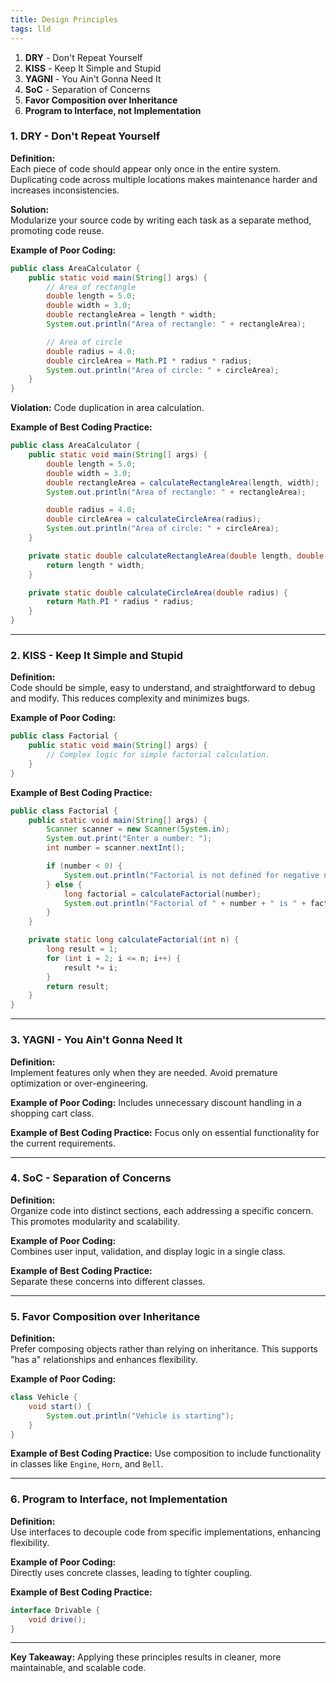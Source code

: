 ```yaml
---
title: Design Principles
tags: lld
---
```


1. **DRY** - Don't Repeat Yourself
2. **KISS** - Keep It Simple and Stupid
3. **YAGNI** - You Ain't Gonna Need It
4. **SoC** - Separation of Concerns
5. **Favor Composition over Inheritance**
6. **Program to Interface, not Implementation**

### 1. DRY - Don't Repeat Yourself

**Definition:**  
Each piece of code should appear only once in the entire system. Duplicating code across multiple locations makes maintenance harder and increases inconsistencies.

**Solution:**  
Modularize your source code by writing each task as a separate method, promoting code reuse.

**Example of Poor Coding:**

```java
public class AreaCalculator {
    public static void main(String[] args) {
        // Area of rectangle
        double length = 5.0;
        double width = 3.0;
        double rectangleArea = length * width;
        System.out.println("Area of rectangle: " + rectangleArea);

        // Area of circle
        double radius = 4.0;
        double circleArea = Math.PI * radius * radius;
        System.out.println("Area of circle: " + circleArea);
    }
}
```

**Violation:** Code duplication in area calculation.

**Example of Best Coding Practice:**

```java
public class AreaCalculator {
    public static void main(String[] args) {
        double length = 5.0;
        double width = 3.0;
        double rectangleArea = calculateRectangleArea(length, width);
        System.out.println("Area of rectangle: " + rectangleArea);

        double radius = 4.0;
        double circleArea = calculateCircleArea(radius);
        System.out.println("Area of circle: " + circleArea);
    }

    private static double calculateRectangleArea(double length, double width) {
        return length * width;
    }

    private static double calculateCircleArea(double radius) {
        return Math.PI * radius * radius;
    }
}
```

---

### 2. KISS - Keep It Simple and Stupid

**Definition:**  
Code should be simple, easy to understand, and straightforward to debug and modify. This reduces complexity and minimizes bugs.

**Example of Poor Coding:**

```java
public class Factorial {
    public static void main(String[] args) {
        // Complex logic for simple factorial calculation.
    }
}
```

**Example of Best Coding Practice:**

```java
public class Factorial {
    public static void main(String[] args) {
        Scanner scanner = new Scanner(System.in);
        System.out.print("Enter a number: ");
        int number = scanner.nextInt();

        if (number < 0) {
            System.out.println("Factorial is not defined for negative numbers.");
        } else {
            long factorial = calculateFactorial(number);
            System.out.println("Factorial of " + number + " is " + factorial);
        }
    }

    private static long calculateFactorial(int n) {
        long result = 1;
        for (int i = 2; i <= n; i++) {
            result *= i;
        }
        return result;
    }
}
```

---

### 3. YAGNI - You Ain't Gonna Need It

**Definition:**  
Implement features only when they are needed. Avoid premature optimization or over-engineering.

**Example of Poor Coding:** Includes unnecessary discount handling in a shopping cart class.

**Example of Best Coding Practice:** Focus only on essential functionality for the current requirements.

---

### 4. SoC - Separation of Concerns

**Definition:**  
Organize code into distinct sections, each addressing a specific concern. This promotes modularity and scalability.

**Example of Poor Coding:**  
Combines user input, validation, and display logic in a single class.

**Example of Best Coding Practice:**  
Separate these concerns into different classes.

---

### 5. Favor Composition over Inheritance

**Definition:**  
Prefer composing objects rather than relying on inheritance. This supports "has a" relationships and enhances flexibility.

**Example of Poor Coding:**

```java
class Vehicle {
    void start() {
        System.out.println("Vehicle is starting");
    }
}
```

**Example of Best Coding Practice:** Use composition to include functionality in classes like `Engine`, `Horn`, and `Bell`.

---

### 6. Program to Interface, not Implementation

**Definition:**  
Use interfaces to decouple code from specific implementations, enhancing flexibility.

**Example of Poor Coding:**  
Directly uses concrete classes, leading to tighter coupling.

**Example of Best Coding Practice:**  

```java
interface Drivable {
    void drive();
}
```

---

**Key Takeaway:** Applying these principles results in cleaner, more maintainable, and scalable code.
